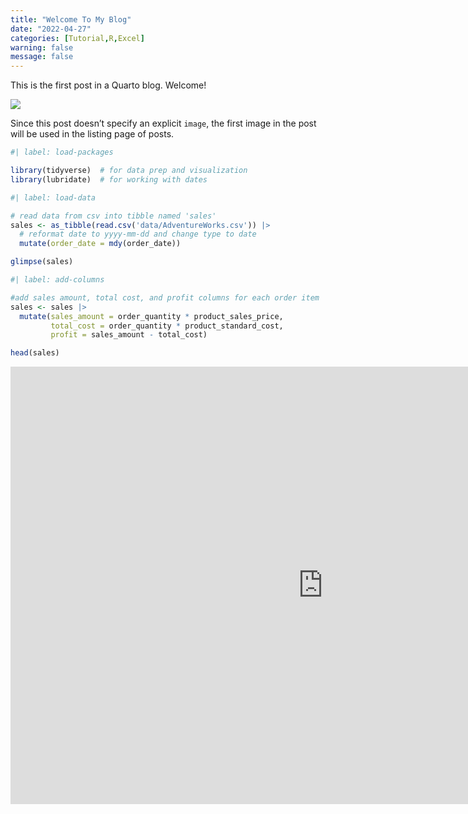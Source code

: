 ```yaml
---
title: "Welcome To My Blog"
date: "2022-04-27"
categories: [Tutorial,R,Excel]
warning: false
message: false
---
```


This is the first post in a Quarto blog. Welcome!

![](thumbnail.jpg)

Since this post doesn't specify an explicit `image`, the first image in the post will be used in the listing page of posts.

```r
#| label: load-packages

library(tidyverse)  # for data prep and visualization
library(lubridate)  # for working with dates
```

```r
#| label: load-data

# read data from csv into tibble named 'sales'
sales <- as_tibble(read.csv('data/AdventureWorks.csv')) |> 
  # reformat date to yyyy-mm-dd and change type to date
  mutate(order_date = mdy(order_date))

glimpse(sales)
```

```r
#| label: add-columns

#add sales amount, total cost, and profit columns for each order item
sales <- sales |> 
  mutate(sales_amount = order_quantity * product_sales_price,
         total_cost = order_quantity * product_standard_cost,
         profit = sales_amount - total_cost)

head(sales)
```

```{=html}
<iframe id="example1" src="https://deadicated-to-data.shinyapps.io/stockVis"
style="border: non; width: 1000px; height: 700px"
frameborder="0">
</iframe>
```
